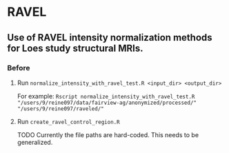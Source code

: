 # RAVEL
## Use of RAVEL intensity normalization methods for Loes study structural MRIs.

### Before

1. Run `normalize_intensity_with_ravel_test.R <input_dir> <output_dir>`

   For example: `Rscript normalize_intensity_with_ravel_test.R "/users/9/reine097/data/fairview-ag/anonymized/processed/" "/users/9/reine097/raveled/"`
2. Run `create_ravel_control_region.R`

   TODO Currently the file paths are hard-coded.  This needs to be generalized.
